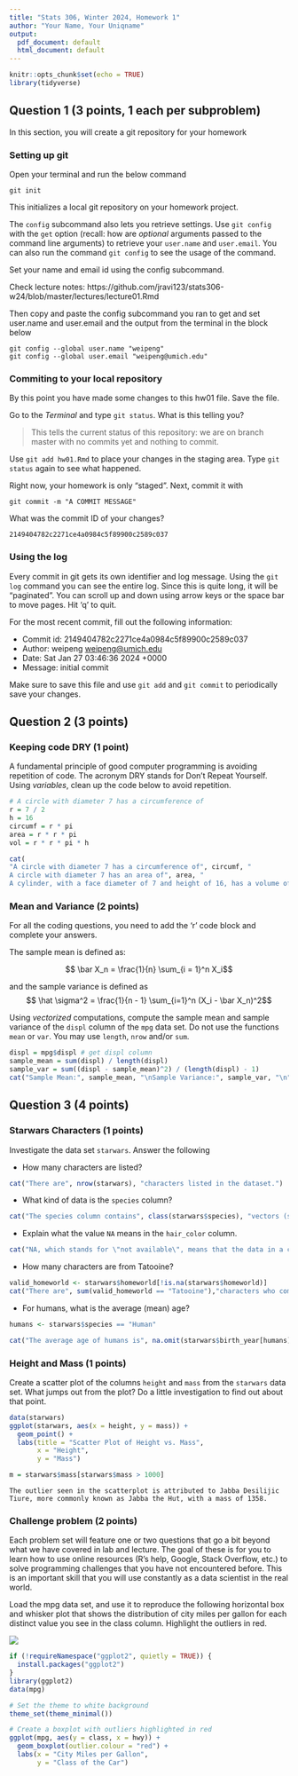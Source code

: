 ```yaml
---
title: "Stats 306, Winter 2024, Homework 1"
author: "Your Name, Your Uniqname"
output:
  pdf_document: default
  html_document: default
---
```


```r
knitr::opts_chunk$set(echo = TRUE)
library(tidyverse)
```

## Question 1 (3 points, 1 each per subproblem)

In this section, you will create a git repository for your homework


### Setting up git

Open your terminal and run the below command 

`git init`

This initializes a local git repository on your homework project.

The `config` subcommand also lets you retrieve settings. Use `git config` with
the `get` option (recall: how are *optional* arguments passed to the command
line arguments) to retrieve your `user.name` and `user.email`. You can also run the command `git config` to see the usage of the command.

Set your name and email id using the config subcommand.

Check lecture notes: https://github.com/jravi123/stats306-w24/blob/master/lectures/lecture01.Rmd

Then copy and paste the config subcommand you ran to get and set user.name and user.email and the output from the terminal in the block below

```
git config --global user.name "weipeng"
git config --global user.email "weipeng@umich.edu"
```


### Commiting to your local repository

By this point you have made some changes to this hw01 file. Save the file.

Go to the *Terminal* and type `git status`. What is this telling you?

> This tells the current status of this repository: we are on branch master with no commits yet and nothing to commit. 

Use `git add hw01.Rmd` to place your changes in the staging area. Type `git status` again
to see what happened.

Right now, your homework is only "staged". Next, commit it with 

`git commit -m "A COMMIT MESSAGE"`

What was the commit ID of your changes?

```
2149404782c2271ce4a0984c5f89900c2589c037
```

### Using the log

Every commit in git gets its own identifier and log message. Using the `git log`
command you can see the entire log. Since this is quite long, it will be
"paginated". You can scroll up and down using arrow keys or the space bar to
move pages. Hit 'q' to quit.

For the most recent commit, fill out the following information:

* Commit id: 2149404782c2271ce4a0984c5f89900c2589c037
* Author: weipeng <weipeng@umich.edu>
* Date: Sat Jan 27 03:46:36 2024 +0000
* Message: initial commit

Make sure to save this file and use `git add` and `git commit` to periodically save your changes.


## Question 2 (3 points)

### Keeping code DRY (1 point)

A fundamental principle of good computer programming is avoiding repetition of
code. The acronym DRY stands for Don't Repeat Yourself. Using *variables*, clean
up the code below to avoid repetition.

```r
# A circle with diameter 7 has a circumference of
r = 7 / 2
h = 16
circumf = r * pi
area = r * r * pi
vol = r * r * pi * h

cat(
"A circle with diameter 7 has a circumference of", circumf, "
A circle with diameter 7 has an area of", area, "
A cylinder, with a face diameter of 7 and height of 16, has a volume of", vol, "\n")
```

### Mean and Variance (2 points)

For all the coding questions, you need to add the 'r' code block and complete your answers.

The sample mean is defined as:

$$ \bar X_n = \frac{1}{n} \sum_{i = 1}^n X_i$$

and the sample variance is defined as
$$ \hat \sigma^2 = \frac{1}{n - 1} \sum_{i=1}^n (X_i - \bar X_n)^2$$

Using *vectorized* computations, compute the sample mean and sample variance of
the `displ` column of the `mpg` data set. Do not use the functions `mean` or
`var`. You may use `length`, `nrow` and/or `sum`. 

```r
displ = mpg$displ # get displ column
sample_mean = sum(displ) / length(displ)
sample_var = sum((displ - sample_mean)^2) / (length(displ) - 1)
cat("Sample Mean:", sample_mean, "\nSample Variance:", sample_var, "\n")
```

## Question 3 (4 points)

### Starwars Characters (1 points)

Investigate the data set `starwars`. Answer the following

* How many characters are listed?
```r
cat("There are", nrow(starwars), "characters listed in the dataset.")
```
* What kind of data is the `species` column?
```r
cat("The species column contains", class(starwars$species), "vectors (strings).")
```
* Explain what the value `NA` means in the `hair_color` column.
```r
cat("NA, which stands for \"not available\", means that the data in a column is not available or undefined. In this case, if the Star Wars character is not capable of having hair, such as a C-3PO or R2-D2, then their hair color will be NA.")
```
* How many characters are from Tatooine?
```r
valid_homeworld <- starwars$homeworld[!is.na(starwars$homeworld)]
cat("There are", sum(valid_homeworld == "Tatooine"),"characters who come from Tatooine.\n")
```
* For humans, what is the average (mean) age?
```r
humans <- starwars$species == "Human"

cat("The average age of humans is", na.omit(starwars$birth_year[humans]) |> mean(), "years.")
```

### Height and Mass (1 points)

Create a scatter plot of the columns `height` and `mass` from the `starwars`
data set. What jumps out from the plot? Do a little investigation to find out
about that point.

```r
data(starwars)
ggplot(starwars, aes(x = height, y = mass)) +
  geom_point() +
  labs(title = "Scatter Plot of Height vs. Mass",
       x = "Height",
       y = "Mass")

m = starwars$mass[starwars$mass > 1000]
```

```
The outlier seen in the scatterplot is attributed to Jabba Desilijic Tiure, more commonly known as Jabba the Hut, with a mass of 1358.
```

### Challenge problem (2 points)
Each problem set will feature one or two questions that go a bit beyond what we have covered in lab and lecture. The goal of these is for you to learn how to use online resources (R's help, Google, Stack Overflow, etc.) to solve programming challenges that you have not encountered before. This is an important skill that you will use constantly as a data scientist in the real world.

Load the mpg data set, and use it to reproduce the following horizontal box and whisker plot that shows the distribution of city miles per gallon for each distinct value you see in the class column. Highlight the outliers in red. 

<img src = 'images/class_of_car.png' />

```r

if (!requireNamespace("ggplot2", quietly = TRUE)) {
  install.packages("ggplot2")
}
library(ggplot2)
data(mpg)

# Set the theme to white background
theme_set(theme_minimal())

# Create a boxplot with outliers highlighted in red
ggplot(mpg, aes(y = class, x = hwy)) +
  geom_boxplot(outlier.colour = "red") +
  labs(x = "City Miles per Gallon",
       y = "Class of the Car")
```

